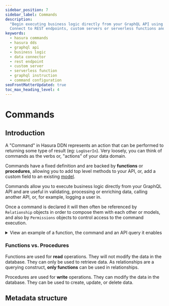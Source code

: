 ```yaml
---
sidebar_position: 7
sidebar_label: Commands
description:
  "Begin executing business logic directly from your GraphQL API using Hasura Data Domain Specification commands.
  Connect to REST endpoints, custom servers or serverless functions and better manage your back-end functions."
keywords:
  - hasura commands
  - hasura dds
  - graphql api
  - business logic
  - data connector
  - rest endpoint
  - custom server
  - serverless function
  - graphql instruction
  - command configuration
seoFrontMatterUpdated: true
toc_max_heading_level: 4
---
```


# Commands

## Introduction

A "Command" in Hasura DDN represents an action that can be performed to returning some type of result (eg: `LogUserIn`).
Very loosely, you can think of commands as the verbs or, "actions" of your data domain.

Commands have a fixed definition and are backed by **functions** or **procedures**, allowing you to add top level
methods to your API, or, add a custom field to an existing [model](./models.mdx).

Commands allow you to execute business logic directly from your GraphQL API and are useful in validating, processing or
enriching data, calling another API, or, for example, logging a user in.

Once a command is declared it will then often be referenced by `Relationship` objects in order to compose them with each
other or models, and also by `Permissions` objects to control access to the command execution.

<details>
<summary>View an example of a function, the command and an API query it enables</summary>

A function in TypeScript with the [Node.js Lambda connector](https://github.com/hasura/ndc-nodejs-lambda):

```typescript
/**
 * @readonly Exposes the function as an NDC function (the function should only query data without making modifications)
 */
export function hello(name?: string) {
  return `hello ${name ?? "world"}`;
}
```

It would be represented in our metadata as the following command:

```yaml
---
kind: Command
version: v1
definition:
  name: Hello
  outputType: String!
  arguments:
    - name: name
      type: String
  source:
    dataConnectorName: my_data_connector
    dataConnectorCommand:
      function: hello
  graphql:
    rootFieldName: hello
    rootFieldKind: Query
```

And then queried in the API like so:

```graphql
query {
  hello(name: "Hasura")
}
```

</details>

### Functions vs. Procedures

Functions are used for **read** operations. They will not modify the data in the database. They can only be used to
retrieve data. As relationships are a querying construct, **only functions** can be used in relationships.

Procedures are used for **write** operations. They can modify the data in the database. They can be used to create,
update, or delete data.

## Metadata structure

